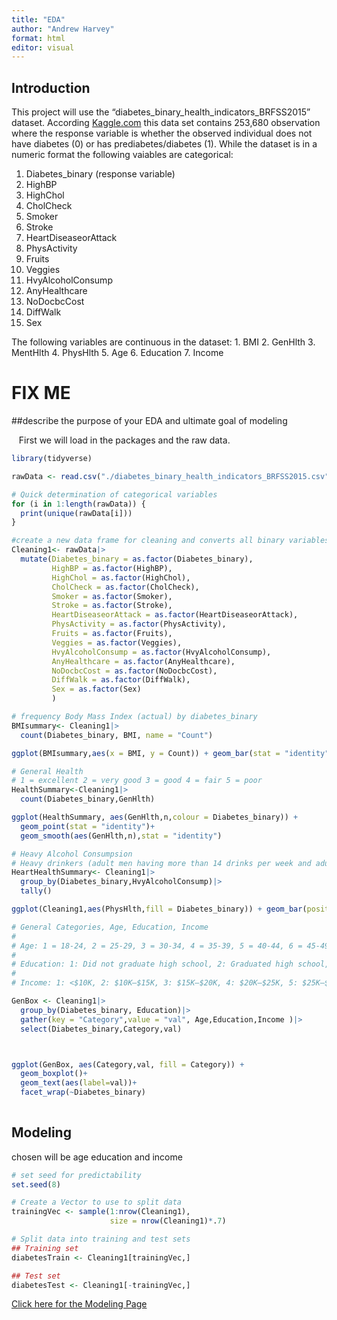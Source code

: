 ```yaml
---
title: "EDA"
author: "Andrew Harvey"
format: html
editor: visual
---
```


## Introduction

This project will use the "diabetes_binary_health_indicators_BRFSS2015" dataset. According [Kaggle.com](https://www.kaggle.com/datasets/alexteboul/diabetes-health-indicators-dataset/data) this data set contains 253,680 observation where the response variable is whether the observed individual does not have diabetes (0) or has prediabetes/diabetes (1). While the dataset is in a numeric format the following vaiables are categorical:

1. Diabetes_binary (response variable)
2. HighBP
3. HighChol
4. CholCheck
5. Smoker
6. Stroke
7. HeartDiseaseorAttack
8. PhysActivity
9. Fruits
10. Veggies
11. HvyAlcoholConsump
12. AnyHealthcare
13. NoDocbcCost
14. DiffWalk
15. Sex

The following variables are continuous in the dataset:
1. BMI
2. GenHlth
3. MentHlth
4. PhysHlth
5. Age
6. Education
7. Income

# FIX ME
##describe the purpose of your EDA and ultimate goal of modeling

|    First we will load in the packages and the raw data.

```r
library(tidyverse)
```

```r
rawData <- read.csv("./diabetes_binary_health_indicators_BRFSS2015.csv")

# Quick determination of categorical variables
for (i in 1:length(rawData)) {
  print(unique(rawData[i]))
}
```

```r
#create a new data frame for cleaning and converts all binary variables into factors
Cleaning1<- rawData|>
  mutate(Diabetes_binary = as.factor(Diabetes_binary),
         HighBP = as.factor(HighBP),
         HighChol = as.factor(HighChol),
         CholCheck = as.factor(CholCheck),
         Smoker = as.factor(Smoker),
         Stroke = as.factor(Stroke),
         HeartDiseaseorAttack = as.factor(HeartDiseaseorAttack),
         PhysActivity = as.factor(PhysActivity),
         Fruits = as.factor(Fruits),
         Veggies = as.factor(Veggies),
         HvyAlcoholConsump = as.factor(HvyAlcoholConsump),
         AnyHealthcare = as.factor(AnyHealthcare),
         NoDocbcCost = as.factor(NoDocbcCost),
         DiffWalk = as.factor(DiffWalk),
         Sex = as.factor(Sex)
         )

```


```r
# frequency Body Mass Index (actual) by diabetes_binary
BMIsummary<- Cleaning1|>
  count(Diabetes_binary, BMI, name = "Count")

ggplot(BMIsummary,aes(x = BMI, y = Count)) + geom_bar(stat = "identity",position = "dodge", aes(fill = Diabetes_binary))+ facet_wrap(~Diabetes_binary) 

# General Health  
# 1 = excellent 2 = very good 3 = good 4 = fair 5 = poor
HealthSummary<-Cleaning1|>
  count(Diabetes_binary,GenHlth)

ggplot(HealthSummary, aes(GenHlth,n,colour = Diabetes_binary)) +
  geom_point(stat = "identity")+
  geom_smooth(aes(GenHlth,n),stat = "identity")

# Heavy Alcohol Consumpsion 
# Heavy drinkers (adult men having more than 14 drinks per week and adult women having more than 7 drinks per week)
HeartHealthSummary<- Cleaning1|>
  group_by(Diabetes_binary,HvyAlcoholConsump)|>
  tally()

ggplot(Cleaning1,aes(PhysHlth,fill = Diabetes_binary)) + geom_bar(position = "dodge")

# General Categories, Age, Education, Income
#
# Age: 1 = 18-24, 2 = 25-29, 3 = 30-34, 4 = 35-39, 5 = 40-44, 6 = 45-49, 7 = 50-54, 8 = 55-59, 9 = 60-64, 10 = 65-69, 11 = 70-74, 12 = 75-79, 13 = 80 or older
# 
# Education: 1: Did not graduate high school, 2: Graduated high school, 3: Attended college, 4: Graduated college
# 
# Income: 1: <$10K, 2: $10K–$15K, 3: $15K–$20K, 4: $20K–$25K, 5: $25K–$35K, 6: $35K–$50K, 7: $50K–$75K, 8: >$75K

GenBox <- Cleaning1|>
  group_by(Diabetes_binary, Education)|>
  gather(key = "Category",value = "val", Age,Education,Income )|>
  select(Diabetes_binary,Category,val)



ggplot(GenBox, aes(Category,val, fill = Category)) +
  geom_boxplot()+
  geom_text(aes(label=val))+
  facet_wrap(~Diabetes_binary)
  
```

## Modeling

chosen will be age education and income

```r
# set seed for predictability
set.seed(8)

# Create a Vector to use to split data
trainingVec <- sample(1:nrow(Cleaning1),
                      size = nrow(Cleaning1)*.7)

# Split data into training and test sets
## Training set
diabetesTrain <- Cleaning1[trainingVec,]

## Test set
diabetesTest <- Cleaning1[-trainingVec,]
```


[Click here for the Modeling Page](Modeling.html)